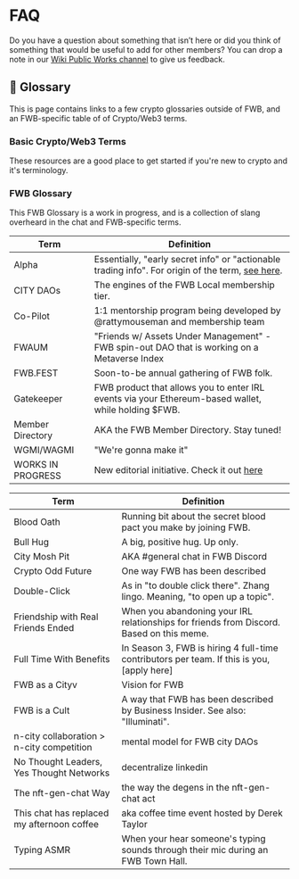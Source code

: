 
# FAQ

Do you have a question about something that isn’t here or did you think of something that would be useful to add for other members? You can drop a note in our [Wiki Public Works channel](https://discord.com/channels/749418486874243212/1013946776904015932) to give us feedback.

## 📖 Glossary

This is page contains links to a few crypto glossaries outside of FWB, and an FWB-specific table of of Crypto/Web3 terms.

### Basic Crypto/Web3 Terms

These resources are a good place to get started if you're new to crypto and it's terminology.

<EmbedUrl
  title="Coinmarketcap Glossary"
  url="https://coinmarketcap.com/alexandria/glossary#s"
  logo="https://coinmarketcap.com/alexandria/images/ico/favicon-192.png"
/>

<EmbedUrl
  title="The Web3 Glossary"
  url="https://unstoppabledomains.com/blog/the-web3-glossary"
/>

<EmbedUrl
  title="Metaverse Glossary"
  url="https://zine.zora.co/metaverse-glossary"
/>

### FWB Glossary

This FWB Glossary is a work in progress, and is a collection of slang overheard in the chat and FWB-specific terms.

| Term              | Definition                                                                                                                                                                            |
| ----------------- | ------------------------------------------------------------------------------------------------------------------------------------------------------------------------------------- |
| Alpha             | Essentially, "early secret info" or "actionable trading info". For origin of the term, [see here](https://www.fool.com/knowledge-center/what-is-alpha-and-why-should-i-want-it.aspx). |
| CITY DAOs         | The engines of the FWB Local membership tier.                                                                                                                                         |
| Co-Pilot          | 1:1 mentorship program being developed by @rattymouseman and membership team                                                                                                          |
| FWAUM             | "Friends w/ Assets Under Management" - FWB spin-out DAO that is working on a Metaverse Index                                                                                          |
| FWB.FEST          | Soon-to-be annual gathering of FWB folk.                                                                                                                                              |
| Gatekeeper        | FWB product that allows you to enter IRL events via your Ethereum-based wallet, while holding \$FWB.                                                                                  |
| Member Directory  | AKA the FWB Member Directory. Stay tuned!                                                                                                                                             |
| WGMI/WAGMI        | "We're gonna make it"                                                                                                                                                                 |
| WORKS IN PROGRESS | New editorial initiative. Check it out [here](https://wip.fwb.help)                                                                                                                   |

| Term                                       | Definition                                                                                  |
| ------------------------------------------ | ------------------------------------------------------------------------------------------- |
| Blood Oath                                 | Running bit about the secret blood pact you make by joining FWB.                            |
| Bull Hug                                   | A big, positive hug. Up only.                                                               |
| City Mosh Pit                              | AKA #general chat in FWB Discord                                                            |
| Crypto Odd Future                          | One way FWB has been described                                                              |
| Double-Click                               | As in "to double click there". Zhang lingo. Meaning, "to open up a topic".                  |
| Friendship with Real Friends Ended         | When you abandoning your IRL relationships for friends from Discord. Based on this meme.    |
| Full Time With Benefits                    | In Season 3, FWB is hiring 4 full-time contributors per team. If this is you, \[apply here] |
| FWB as a Cityv                             | Vision for FWB                                                                              |
| FWB is a Cult                              | A way that FWB has been described by Business Insider. See also: "Illuminati".              |
| n-city collaboration > n-city competition  | mental model for FWB city DAOs                                                              |
| No Thought Leaders, Yes Thought Networks   | decentralize linkedin                                                                       |
| The nft-gen-chat Way                       | the way the degens in the nft-gen-chat act                                                  |
| This chat has replaced my afternoon coffee | aka coffee time event hosted by Derek Taylor                                                |
| Typing ASMR                                | When your hear someone's typing sounds through their mic during an FWB Town Hall.           |
